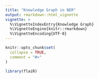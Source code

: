 ```yaml
---
title: "Knowledge Graph in NER"
output: rmarkdown::html_vignette
vignette: >
  %\VignetteIndexEntry{Knowledge Graph}
  %\VignetteEngine{knitr::rmarkdown}
  %\VignetteEncoding{UTF-8}
---
```


```r
knitr::opts_chunk$set(
  collapse = TRUE,
  comment = "#>"
)
```

```r
library(flaiR)
```
